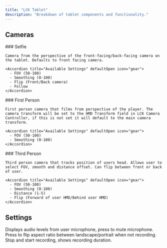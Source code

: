 ```yaml
---
title: "LCK Tablet"
description: "Breakdown of tablet components and functionality."
---
```


## Cameras

<Tabs>
  <Tab title="Selfie">
    ### Selfie

    Camera from the perspective of the front-facing/back-facing camera on the tablet. Defaults to front facing camera.

    <Accordion title="Available Settings" defaultOpen icon="gear">
      - FOV (50-100)
      - Smoothing (0-100)
      - Flip (Front/Back camera)
      - Follow
    </Accordion>
  </Tab>
  <Tab title="First Person">
    ### First Person

    First person camera that films from perspective of the player. The camera transform will be set to the HMD Transform field in LCK Camera Controller, if this is not set it will default to the main camera transform.

    <Accordion title="Available Settings" defaultOpen icon="gear">
      - FOV (50-100)
      - Smoothing (0-100)
    </Accordion>
  </Tab>
  <Tab title="Third Person">
    ### Third Person

    Third person camera that tracks position of users head. Allows user to select FOV, smooth and distance offset. Can flip between front or back of user.

    <Accordion title="Available Settings" defaultOpen icon="gear">
      - FOV (50-100)
      - Smoothing (0-100)
      - Distance (1-5)
      - Flip (Forward of user HMD/Behind user HMD)
    </Accordion>
  </Tab>
</Tabs>

## Settings

<AccordionGroup>
  <Accordion title="Mute Microphone/Audio Level" defaultOpen icon="microphone">
    Displays audio levels from user microphone, press to mute microphone.
  </Accordion>
  <Accordion title="Flip Aspect Ratio" defaultOpen icon="rotate">
    Press to flip aspect ratio between landscape/portrait when not recording.
  </Accordion>
  <Accordion title="Record" defaultOpen icon="record-vinyl">
    Stop and start recording, shows recording duration.
  </Accordion>
</AccordionGroup>